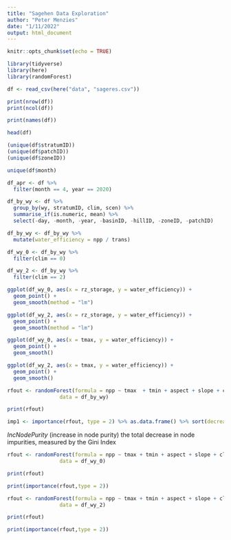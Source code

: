```yaml
---
title: "Sagehen Data Exploration"
author: "Peter Menzies"
date: "1/11/2022"
output: html_document
---
```


```r
knitr::opts_chunk$set(echo = TRUE)

library(tidyverse)
library(here)
library(randomForest)
```

```r
df <- read_csv(here("data", "sageres.csv"))
```

```r
print(nrow(df))
print(ncol(df))

print(names(df))
```


```r
head(df)
```


```r
(unique(df$stratumID))
(unique(df$patchID))
(unique(df$zoneID))
```

```r
unique(df$month)
```


```r
df_apr <- df %>% 
  filter(month == 4, year == 2020)
```

```r
df_by_wy <- df %>% 
  group_by(wy, stratumID, clim, scen) %>% 
  summarise_if(is.numeric, mean) %>% 
  select(-day, -month, -year, -basinID, -hillID, -zoneID, -patchID)
```

```r
df_by_wy <- df_by_wy %>% 
  mutate(water_efficiency = npp / trans)
```

```r
df_wy_0 <- df_by_wy %>% 
  filter(clim == 0)

df_wy_2 <- df_by_wy %>% 
  filter(clim == 2)
```


```r
ggplot(df_wy_0, aes(x = rz_storage, y = water_efficiency)) +
  geom_point() + 
  geom_smooth(method = "lm")

ggplot(df_wy_2, aes(x = rz_storage, y = water_efficiency)) +
  geom_point() + 
  geom_smooth(method = "lm")
```

```r
ggplot(df_wy_0, aes(x = tmax, y = water_efficiency)) +
  geom_point() + 
  geom_smooth()

ggplot(df_wy_2, aes(x = tmax, y = water_efficiency)) +
  geom_point() + 
  geom_smooth()
```


```r
rfout <- randomForest(formula = npp ~ tmax  + tmin + aspect + slope + clim + swe + scen + elev + precip,     
                 data = df_by_wy)

print(rfout)

imp1 <- importance(rfout, type = 2) %>% as.data.frame() %>% sort(decreasing = TRUE) %>% rownames_to_column("variable")
```

*IncNodePurity* (increase in node purity) the total decrease in node impurities, measured by the Gini Index


```r
rfout <- randomForest(formula = npp ~ tmax + tmin + aspect + slope + clim + swe + scen + elev + precip,     
                 data = df_wy_0)

print(rfout)

print(importance(rfout,type = 2))
```



```r
rfout <- randomForest(formula = npp ~ tmax + tmin + aspect + slope + clim + swe + scen + elev + precip,     
                 data = df_wy_2)

print(rfout)

print(importance(rfout,type = 2))
```


